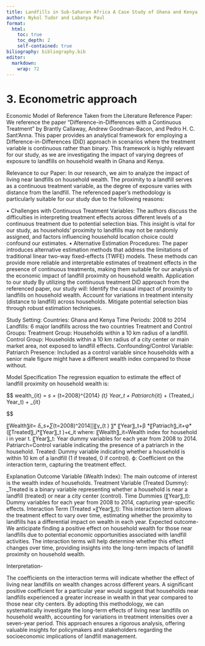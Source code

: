 ```yaml
---
title: Landfills in Sub-Saharan Africa A Case Study of Ghana and Kenya
author: Nykol Tudor and Labanya Paul
format: 
  html: 
    toc: true
    toc_depth: 2
    self-contained: true
biliography: bibliography.bib
editor: 
  markdown: 
    wrap: 72
---
```


# 3. Econometric approach

Economic Model of Reference Taken from the Literature Reference Paper:
We reference the paper "Difference-in-Differences with a Continuous
Treatment" by Brantly Callaway, Andrew Goodman-Bacon, and Pedro H. C.
Sant’Anna. This paper provides an analytical framework for employing a
Difference-in-Differences (DiD) approach in scenarios where the
treatment variable is continuous rather than binary. This framework is
highly relevant for our study, as we are investigating the impact of
varying degrees of exposure to landfills on household wealth in Ghana
and Kenya.

Relevance to our Paper: In our research, we aim to analyze the impact of
living near landfills on household wealth. The proximity to a landfill
serves as a continuous treatment variable, as the degree of exposure
varies with distance from the landfill. The referenced paper's
methodology is particularly suitable for our study due to the following
reasons:

• Challenges with Continuous Treatment Variables: The authors discuss
the difficulties in interpreting treatment effects across different
levels of a continuous treatment due to potential selection bias. This
insight is vital for our study, as households' proximity to landfills
may not be randomly assigned, and factors influencing household location
choice could confound our estimates. • Alternative Estimation
Procedures: The paper introduces alternative estimation methods that
address the limitations of traditional linear two-way fixed-effects
(TWFE) models. These methods can provide more reliable and interpretable
estimates of treatment effects in the presence of continuous treatments,
making them suitable for our analysis of the economic impact of landfill
proximity on household wealth. Application to our study By utilizing the
continuous treatment DiD approach from the referenced paper, our study
will: Identify the causal impact of proximity to landfills on household
wealth. Account for variations in treatment intensity (distance to
landfill) across households. Mitigate potential selection bias through
robust estimation techniques.

Study Setting: Countries: Ghana and Kenya Time Periods: 2008 to 2014
Landfills: 6 major landfills across the two countries Treatment and
Control Groups: Treatment Group: Households within a 10 km radius of a
landfill. Control Group: Households within a 10 km radius of a city
center or main market area, not exposed to landfill effects.
Confounding/Control Variable: Patriarch Presence: Included as a control
variable since households with a senior male figure might have a
different wealth index compared to those without.

Model Specification The regression equation to estimate the effect of
landfill proximity on household wealth is:

$$ wealth_{it} = \delta_s + \sum_{t=2008}^{2014} \gamma_{t} \times Year_t + \beta \times Patriarch_{it} + \phi \times (Treated_i \times Year_t) + \epsilon_{it}

$$ 

〖Wealth〗*it= δ_s+∑*(t=2008)\^2014▒〖γ\_(t ) 〗\* 〖Year〗\_t+β
\*〖Patriach〗\_it+φ\*(〖Treated〗\_i\*〖Year〗\_t )+ϵ_it where:
〖Wealth〗\_it=Wealth index for household i in year t. 〖Year〗\_t: Year
dummy variables for each year from 2008 to 2014. Patriarch=Control
variable indicating the presence of a patriarch in the household.
Treated: Dummy variable indicating whether a household is within 10 km
of a landfill (1 if treated, 0 if control). ϕ: Coefficient on the
interaction term, capturing the treatment effect.

Explanation Outcome Variable (Wealth Index): The main outcome of
interest is the wealth index of households. Treatment Variable (Treated
Dummy): \_Treated is a binary variable representing whether a household
is near a landfill (treated) or near a city center (control). Time
Dummies (〖Year〗\_t): Dummy variables for each year from 2008 to 2014,
capturing year-specific effects. Interaction Term (Treated
×〖Year〗\_t): This interaction term allows the treatment effect to vary
over time, estimating whether the proximity to landfills has a
differential impact on wealth in each year. Expected outcome- We
anticipate finding a positive effect on household wealth for those near
landfills due to potential economic opportunities associated with
landfill activities. The interaction terms will help determine whether
this effect changes over time, providing insights into the long-term
impacts of landfill proximity on household wealth.

Interpretation-

The coefficients on the interaction terms will indicate whether the
effect of living near landfills on wealth changes across different
years. A significant positive coefficient for a particular year would
suggest that households near landfills experienced a greater increase in
wealth in that year compared to those near city centers. By adopting
this methodology, we can systematically investigate the long-term
effects of living near landfills on household wealth, accounting for
variations in treatment intensities over a seven-year period. This
approach ensures a rigorous analysis, offering valuable insights for
policymakers and stakeholders regarding the socioeconomic implications
of landfill management.
